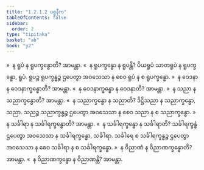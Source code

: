 ```yaml
---
title: "1.2.1.2 ပစ္စနီက"
tableOfContents: false
sidebar:
  order: 2
type: "tipitaka"
basket: "ab"
book: "y2"
---
```



<DynamicBreadcrumb />

<Division number="27" book="y2" e="ch" v="33" p="22">

<Paragraph number="217" book="y2">
»  န ရူပံ န ရူပက္ခန္ဓောတိ? အာမန္တာ.
</Paragraph>

<Paragraph number="218" book="y2">
«  န ရူပက္ခန္ဓော န ရူပန္တိ?
</Paragraph>

<Paragraph number="219" book="y2">
ပိယရူပံ သာတရူပံ န ရူပက္ခန္ဓော, ရူပံ. ရူပဉ္စ ရူပက္ခန္ဓဉ္စ ဌပေတွာ အဝသေသာ န စေဝ ရူပံ န စ ရူပက္ခန္ဓော.
</Paragraph>

<Paragraph number="220" book="y2">
»  န ဝေဒနာ န ဝေဒနာက္ခန္ဓောတိ? အာမန္တာ.
</Paragraph>

<Paragraph number="221" book="y2">
«  န ဝေဒနာက္ခန္ဓော န ဝေဒနာတိ? အာမန္တာ.
</Paragraph>

<Paragraph number="222" book="y2">
»  န သညာ န သညာက္ခန္ဓောတိ? အာမန္တာ.
</Paragraph>

<Paragraph number="223" book="y2">
«  န သညာက္ခန္ဓော န သညာတိ?
</Paragraph>

<Paragraph number="224" book="y2">
ဒိဋ္ဌိသညာ န သညာက္ခန္ဓော, သညာ. သညဉ္စ သညာက္ခန္ဓဉ္စ ဌပေတွာ အဝသေသာ န စေဝ သညာ န စ သညာက္ခန္ဓော.
</Paragraph>

<Paragraph number="225" book="y2">
»  န သင်္ခါရာ န သင်္ခါရက္ခန္ဓောတိ? အာမန္တာ.
</Paragraph>

<Paragraph number="226" book="y2">
«  န သင်္ခါရက္ခန္ဓော န သင်္ခါရာတိ?
</Paragraph>

<Paragraph number="227" book="y2">
သင်္ခါရက္ခန္ဓံ ဌပေတွာ အဝသေသာ န သင်္ခါရက္ခန္ဓော, သင်္ခါရာ. သင်္ခါရေ စ သင်္ခါရက္ခန္ဓဉ္စ ဌပေတွာ အဝသေသာ န စေဝ သင်္ခါရာ န စ သင်္ခါရက္ခန္ဓော.
</Paragraph>

<Paragraph number="228" book="y2">
»  န ဝိညာဏံ န ဝိညာဏက္ခန္ဓောတိ? အာမန္တာ.
</Paragraph>

<Paragraph number="229" book="y2">
«  န ဝိညာဏက္ခန္ဓော န ဝိညာဏန္တိ? အာမန္တာ.
</Paragraph>
</Division>